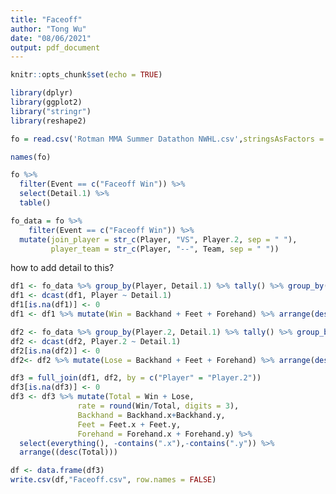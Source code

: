 ```yaml
---
title: "Faceoff"
author: "Tong Wu"
date: "08/06/2021"
output: pdf_document
---
```


```r
knitr::opts_chunk$set(echo = TRUE)
```

```r
library(dplyr)
library(ggplot2)
library("stringr") 
library(reshape2)
```

```r
fo = read.csv('Rotman MMA Summer Datathon NWHL.csv',stringsAsFactors = FALSE)
```

```r
names(fo)
```

```r
fo %>%
  filter(Event == c("Faceoff Win")) %>%
  select(Detail.1) %>%
  table()
```

```r
fo_data = fo %>% 
    filter(Event == c("Faceoff Win")) %>% 
  mutate(join_player = str_c(Player, "VS", Player.2, sep = " "),
         player_team = str_c(Player, "--", Team, sep = " ")) 
```



how to add detail to this?

```r
df1 <- fo_data %>% group_by(Player, Detail.1) %>% tally() %>% group_by(Detail.1)
df1 <- dcast(df1, Player ~ Detail.1)
df1[is.na(df1)] <- 0
df1 <- df1 %>% mutate(Win = Backhand + Feet + Forehand) %>% arrange(desc(Win))
```



```r
df2 <- fo_data %>% group_by(Player.2, Detail.1) %>% tally() %>% group_by(Detail.1)
df2 <- dcast(df2, Player.2 ~ Detail.1)
df2[is.na(df2)] <- 0
df2<- df2 %>% mutate(Lose = Backhand + Feet + Forehand) %>% arrange(desc(Lose))
```

```r
df3 = full_join(df1, df2, by = c("Player" = "Player.2"))
df3[is.na(df3)] <- 0
df3 <- df3 %>% mutate(Total = Win + Lose,
               rate = round(Win/Total, digits = 3),
               Backhand = Backhand.x+Backhand.y,
               Feet = Feet.x + Feet.y,
               Forehand = Forehand.x + Forehand.y) %>% 
  select(everything(), -contains(".x"),-contains(".y")) %>% 
  arrange((desc(Total)))
```

```r
df <- data.frame(df3)
write.csv(df,"Faceoff.csv", row.names = FALSE)
```

